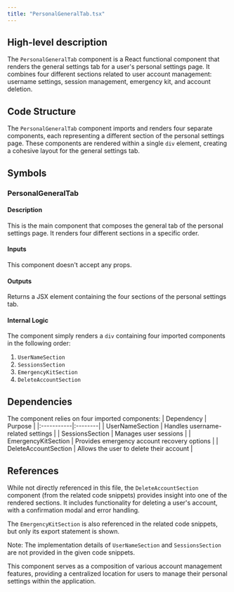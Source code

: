 ```yaml
---
title: "PersonalGeneralTab.tsx"
---
```


## High-level description
The `PersonalGeneralTab` component is a React functional component that renders the general settings tab for a user's personal settings page. It combines four different sections related to user account management: username settings, session management, emergency kit, and account deletion.

## Code Structure
The `PersonalGeneralTab` component imports and renders four separate components, each representing a different section of the personal settings page. These components are rendered within a single `div` element, creating a cohesive layout for the general settings tab.

## Symbols

### PersonalGeneralTab
#### Description
This is the main component that composes the general tab of the personal settings page. It renders four different sections in a specific order.

#### Inputs
This component doesn't accept any props.

#### Outputs
Returns a JSX element containing the four sections of the personal settings tab.

#### Internal Logic
The component simply renders a `div` containing four imported components in the following order:
1. `UserNameSection`
2. `SessionsSection`
3. `EmergencyKitSection`
4. `DeleteAccountSection`

## Dependencies
The component relies on four imported components:
| Dependency | Purpose |
|:-----------|:--------|
| UserNameSection | Handles username-related settings |
| SessionsSection | Manages user sessions |
| EmergencyKitSection | Provides emergency account recovery options |
| DeleteAccountSection | Allows the user to delete their account |

## References
While not directly referenced in this file, the `DeleteAccountSection` component (from the related code snippets) provides insight into one of the rendered sections. It includes functionality for deleting a user's account, with a confirmation modal and error handling.

The `EmergencyKitSection` is also referenced in the related code snippets, but only its export statement is shown.

Note: The implementation details of `UserNameSection` and `SessionsSection` are not provided in the given code snippets.

This component serves as a composition of various account management features, providing a centralized location for users to manage their personal settings within the application.